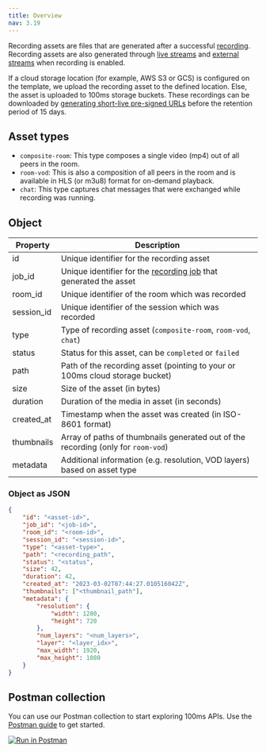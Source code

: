 ```yaml
---
title: Overview
nav: 3.19
---
```


Recording assets are files that are generated after a successful [recording](../recordings/overview). Recording assets are also generated through [live streams](../live-streams/overview) and [external streams](../external-streams/overview) when recording is enabled.

If a cloud storage location (for example, AWS S3 or GCS) is configured on the template, we upload the recording asset to the defined location. Else, the asset is uploaded to 100ms storage buckets. These recordings can be downloaded by [generating short-live pre-signed URLs](./get-presigned-url) before the retention period of 15 days.

<EndpointRequest title="https://api.100ms.live/v2/recording-assets" />

## Asset types

* `composite-room`: This type composes a single video (mp4) out of all peers in the room.
* `room-vod`: This is also a composition of all peers in the room and is available in HLS (or m3u8) format for on-demand playback.
* `chat`: This type captures chat messages that were exchanged while recording was running.

## Object

| Property   | Description                                      |
|------------|--------------------------------------------------|
| id         | Unique identifier for the recording asset        |
| job_id     | Unique identifier for the [recording job](../recordings/overview) that generated the asset |
| room_id    | Unique identifier of the room which was recorded |
| session_id | Unique identifier of the session which was recorded |
| type      | Type of recording asset (`composite-room`, `room-vod`, `chat`) |
| status    | Status for this asset, can be `completed` or `failed` |
| path      | Path of the recording asset (pointing to your or 100ms cloud storage bucket) |
| size      | Size of the asset (in bytes)  |
| duration  | Duration of the media in asset (in seconds) |
| created_at | Timestamp when the asset was created (in ISO-8601 format) |
| thumbnails | Array of paths of thumbnails generated out of the recording (only for `room-vod`) |
| metadata  | Additional information (e.g. resolution, VOD layers) based on asset type |

### Object as JSON

```json
{
    "id": "<asset-id>",
    "job_id": "<job-id>",
    "room_id": "<room-id>",
    "session_id": "<session-id>",
    "type": "<asset-type>",
    "path": "<recording_path",
    "status": "<status",
    "size": 42,
    "duration": 42,
    "created_at": "2023-03-02T07:44:27.010516042Z",
    "thumbnails": ["<thumbnail_path"],
    "metadata": {
        "resolution": {
            "width": 1280,
            "height": 720
        },
        "num_layers": "<num_layers>",
        "layer": "<layer_idx>",
        "max_width": 1920,
        "max_height": 1080
    }
}
```

## Postman collection

You can use our Postman collection to start exploring 100ms APIs. Use the [Postman guide](/server-side/v2/introduction/postman-guide) to get started.

[![Run in Postman](https://run.pstmn.io/button.svg)](https://god.gw.postman.com/run-collection/22726679-47dcd974-29d5-4965-a35b-bf9b74a8b25a?action=collection%2Ffork&collection-url=entityId%3D22726679-47dcd974-29d5-4965-a35b-bf9b74a8b25a%26entityType%3Dcollection%26workspaceId%3Dd9145dd6-337b-4761-81d6-21a30b4147a2)
